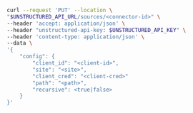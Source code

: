 ```bash REST (Change)
curl --request 'PUT' --location \
"$UNSTRUCTURED_API_URL/sources/<connector-id>" \
--header 'accept: application/json' \
--header "unstructured-api-key: $UNSTRUCTURED_API_KEY" \
--header 'content-type: application/json' \
--data \
'{
    "config": {
        "client_id": "<client-id>", 
        "site": "<site>",
        "client_cred": "<client-cred>"
        "path": "<path>",
        "recursive": <true|false>
    }
}'
```